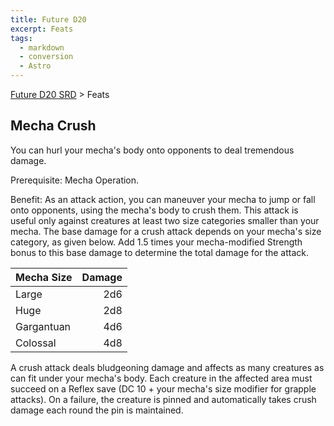 ```yaml
---
title: Future D20
excerpt: Feats
tags:
  - markdown
  - conversion
  - Astro
---
```






[Future D20 SRD]( / ) > Feats




## Mecha Crush


You can hurl your mecha's body onto opponents to deal tremendous damage.


Prerequisite: Mecha Operation.


Benefit: As an attack action, you can maneuver your mecha to jump or fall onto opponents, using the mecha's body to crush them. This attack is useful only against creatures at least two size categories smaller than your mecha. The base damage for a crush attack depends on your mecha's size category, as given below. Add 1.5 times your mecha-modified Strength bonus to this base damage to determine the total damage for the attack.


| Mecha Size | Damage |
| :------------ | --------: |
| Large | 2d6 |
| Huge | 2d8 |
| Gargantuan | 4d6 |
| Colossal | 4d8 |



A crush attack deals bludgeoning damage and affects as many creatures as can fit under your mecha's body. Each creature in the affected area must succeed on a Reflex save (DC 10 + your mecha's size modifier for grapple attacks). On a failure, the creature is pinned and automatically takes crush damage each round the pin is maintained.



